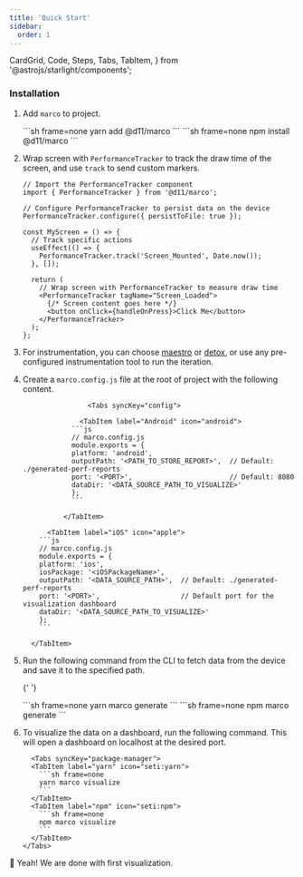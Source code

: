 ```yaml
---
title: 'Quick Start'
sidebar:
  order: 1
---
```


  CardGrid,
  Code,
  Steps,
  Tabs,
  TabItem,
} from '@astrojs/starlight/components';

### Installation

<Steps>

1.  Add `marco` to project.

    <Tabs syncKey="package-manager">
      <TabItem label="yarn" icon="seti:yarn">
        ```sh frame=none yarn add @d11/marco ```
      </TabItem>
      <TabItem label="npm" icon="seti:npm">
        ```sh frame=none npm install @d11/marco ```
      </TabItem>
    </Tabs>

2.  Wrap screen with `PerformanceTracker` to track the draw time of the screen, and use `track` to send custom markers.

    ```tsx
    // Import the PerformanceTracker component
    import { PerformanceTracker } from '@d11/marco';

    // Configure PerformanceTracker to persist data on the device
    PerformanceTracker.configure({ persistToFile: true });

    const MyScreen = () => {
      // Track specific actions
      useEffect(() => {
        PerformanceTracker.track('Screen_Mounted', Date.now());
      }, []);

      return (
        // Wrap screen with PerformanceTracker to measure draw time
        <PerformanceTracker tagName="Screen_Loaded">
          {/* Screen content goes here */}
          <button onClick={handleOnPress}>Click Me</button>
        </PerformanceTracker>
      );
    };
    ```

3.  For instrumentation, you can choose [maestro](https://maestro.mobile.dev/platform-support/react-native) or [detox](https://wix.github.io/Detox/), or use any pre-configured instrumentation tool to run the iteration.

4.  Create a `marco.config.js` file at the root of project with the following content.

                        <Tabs syncKey="config">

                      <TabItem label="Android" icon="android">
                    ```js
                    // marco.config.js
                    module.exports = {
                    platform: 'android',
                    outputPath: '<PATH_TO_STORE_REPORT>',  // Default: ./generated-perf-reports
                    port: '<PORT>',                        // Default: 8080
                    dataDir: '<DATA_SOURCE_PATH_TO_VISUALIZE>'
                    };
                    ```

                  </TabItem>

              <TabItem label="iOS" icon="apple">
            ```js
            // marco.config.js
            module.exports = {
            platform: 'ios',
            iosPackage: '<iOSPackageName>',
            outputPath: '<DATA_SOURCE_PATH>',  // Default: ./generated-perf-reports
            port: '<PORT>',                    // Default port for the visualization dashboard
            dataDir: '<DATA_SOURCE_PATH_TO_VISUALIZE>'
            };
            ```

          </TabItem>

    </Tabs>

5.  Run the following command from the CLI to fetch data from the device and save it to the specified path.

    {' '}

    <Tabs syncKey="package-manager">
      <TabItem label="yarn" icon="seti:yarn">
        ```sh frame=none yarn marco generate ```
      </TabItem>
      <TabItem label="npm" icon="seti:npm">
        ```sh frame=none npm marco generate ```
      </TabItem>
    </Tabs>

6.  To visualize the data on a dashboard, run the following command. This will open a dashboard on localhost at the desired port.

          <Tabs syncKey="package-manager">
          <TabItem label="yarn" icon="seti:yarn">
            ```sh frame=none
            yarn marco visualize
            ```
          </TabItem>
          <TabItem label="npm" icon="seti:npm">
            ```sh frame=none
            npm marco visualize
            ```
          </TabItem>
        </Tabs>

    </Steps>

🎉 Yeah! We are done with first visualization.
